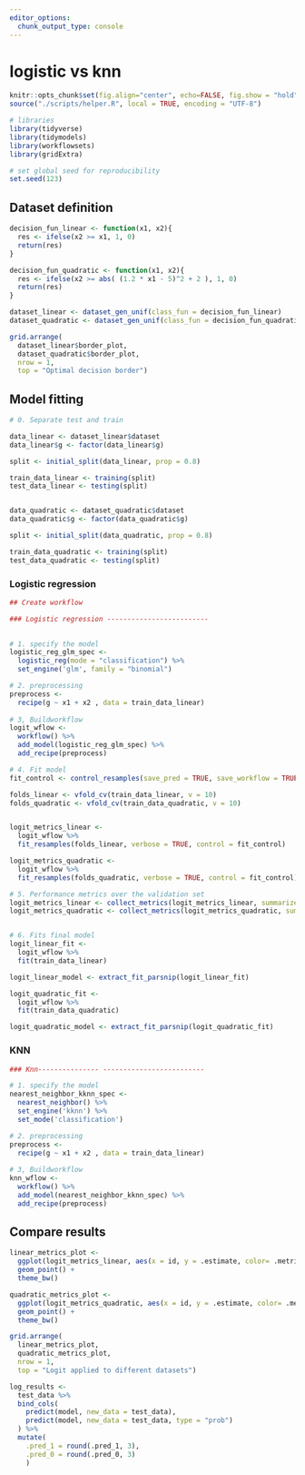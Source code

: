 ```yaml
---
editor_options:
  chunk_output_type: console
---
```


# logistic vs knn

```r

knitr::opts_chunk$set(fig.align="center", echo=FALSE, fig.show = "hold")
source("./scripts/helper.R", local = TRUE, encoding = "UTF-8")

```

```r
# libraries
library(tidyverse)
library(tidymodels)
library(workflowsets)
library(gridExtra)

# set global seed for reproducibility
set.seed(123)

```


## Dataset definition  

```r

decision_fun_linear <- function(x1, x2){
  res <- ifelse(x2 >= x1, 1, 0)
  return(res)
}

decision_fun_quadratic <- function(x1, x2){
  res <- ifelse(x2 >= abs( (1.2 * x1 - 5)^2 + 2 ), 1, 0)
  return(res)
}

dataset_linear <- dataset_gen_unif(class_fun = decision_fun_linear)
dataset_quadratic <- dataset_gen_unif(class_fun = decision_fun_quadratic)

grid.arrange(
  dataset_linear$border_plot, 
  dataset_quadratic$border_plot, 
  nrow = 1,
  top = "Optimal decision border")

```

## Model fitting


```r

# 0. Separate test and train

data_linear <- dataset_linear$dataset
data_linear$g <- factor(data_linear$g)

split <- initial_split(data_linear, prop = 0.8)

train_data_linear <- training(split)
test_data_linear <- testing(split)


data_quadratic <- dataset_quadratic$dataset
data_quadratic$g <- factor(data_quadratic$g)

split <- initial_split(data_quadratic, prop = 0.8)

train_data_quadratic <- training(split)
test_data_quadratic <- testing(split)

```



### Logistic regression


```r

## Create workflow

### Logistic regression -------------------------

 
# 1. specify the model
logistic_reg_glm_spec <-
  logistic_reg(mode = "classification") %>%
  set_engine('glm', family = "binomial") 

# 2. preprocessing 
preprocess <- 
  recipe(g ~ x1 + x2 , data = train_data_linear)
  
# 3, Buildworkflow
logit_wflow <- 
  workflow() %>% 
  add_model(logistic_reg_glm_spec) %>% 
  add_recipe(preprocess)

# 4. Fit model
fit_control <- control_resamples(save_pred = TRUE, save_workflow = TRUE)

folds_linear <- vfold_cv(train_data_linear, v = 10)
folds_quadratic <- vfold_cv(train_data_quadratic, v = 10)


logit_metrics_linear <- 
  logit_wflow %>% 
  fit_resamples(folds_linear, verbose = TRUE, control = fit_control)

logit_metrics_quadratic <- 
  logit_wflow %>% 
  fit_resamples(folds_quadratic, verbose = TRUE, control = fit_control)

# 5. Performance metrics over the validation set
logit_metrics_linear <- collect_metrics(logit_metrics_linear, summarize = FALSE)
logit_metrics_quadratic <- collect_metrics(logit_metrics_quadratic, summarize = FALSE)


# 6. Fits final model
logit_linear_fit <- 
  logit_wflow %>% 
  fit(train_data_linear)

logit_linear_model <- extract_fit_parsnip(logit_linear_fit)

logit_quadratic_fit <- 
  logit_wflow %>% 
  fit(train_data_quadratic)

logit_quadratic_model <- extract_fit_parsnip(logit_quadratic_fit)

```


 
### KNN

```r

### Knn--------------- -------------------------

# 1. specify the model
nearest_neighbor_kknn_spec <-
  nearest_neighbor() %>%
  set_engine('kknn') %>%
  set_mode('classification')

# 2. preprocessing 
preprocess <- 
  recipe(g ~ x1 + x2 , data = train_data_linear)
  
# 3, Buildworkflow
knn_wflow <- 
  workflow() %>% 
  add_model(nearest_neighbor_kknn_spec) %>% 
  add_recipe(preprocess)

```


## Compare results


```r

linear_metrics_plot <- 
  ggplot(logit_metrics_linear, aes(x = id, y = .estimate, color= .metric)) + 
  geom_point() +
  theme_bw()

quadratic_metrics_plot <- 
  ggplot(logit_metrics_quadratic, aes(x = id, y = .estimate, color= .metric)) + 
  geom_point() +
  theme_bw()

grid.arrange(
  linear_metrics_plot, 
  quadratic_metrics_plot, 
  nrow = 1,
  top = "Logit applied to different datasets")

```


```r

log_results <- 
  test_data %>%
  bind_cols(
    predict(model, new_data = test_data),
    predict(model, new_data = test_data, type = "prob")
  ) %>% 
  mutate(
    .pred_1 = round(.pred_1, 3),
    .pred_0 = round(.pred_0, 3)
    )

```